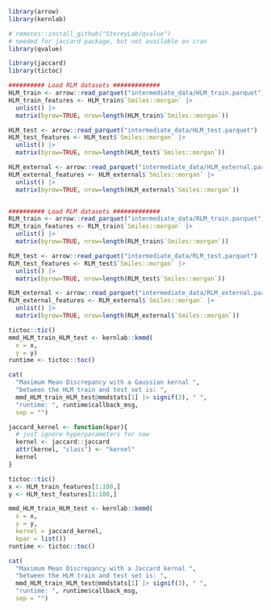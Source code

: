 

```r
library(arrow)
library(kernlab)

# remotes::install_github("StoreyLab/qvalue")
# needed for jaccard package, but not available on cran
library(qvalue)

library(jaccard)
library(tictoc)
```


```r

########## Load RLM datasets #############
HLM_train <- arrow::read_parquet("intermediate_data/HLM_train.parquet")
HLM_train_features <- HLM_train$`Smiles::morgan` |>
  unlist() |>
  matrix(byrow=TRUE, nrow=length(HLM_train$`Smiles::morgan`))

HLM_test <- arrow::read_parquet("intermediate_data/HLM_test.parquet")
HLM_test_features <- HLM_test$`Smiles::morgan` |>
  unlist() |>
  matrix(byrow=TRUE, nrow=length(HLM_test$`Smiles::morgan`))

HLM_external <- arrow::read_parquet("intermediate_data/HLM_external.parquet")
HLM_external_features <- HLM_external$`Smiles::morgan` |>
  unlist() |>
  matrix(byrow=TRUE, nrow=length(HLM_external$`Smiles::morgan`))


########## Load RLM datasets #############
RLM_train <- arrow::read_parquet("intermediate_data/RLM_train.parquet")
RLM_train_features <- RLM_train$`Smiles::morgan` |>
  unlist() |>
  matrix(byrow=TRUE, nrow=length(RLM_train$`Smiles::morgan`))

RLM_test <- arrow::read_parquet("intermediate_data/RLM_test.parquet")
RLM_test_features <- RLM_test$`Smiles::morgan` |>
  unlist() |>
  matrix(byrow=TRUE, nrow=length(RLM_test$`Smiles::morgan`))

RLM_external <- arrow::read_parquet("intermediate_data/RLM_external.parquet")
RLM_external_features <- RLM_external$`Smiles::morgan` |>
  unlist() |>
  matrix(byrow=TRUE, nrow=length(RLM_external$`Smiles::morgan`))
```

```r

tictoc::tic()
mmd_HLM_train_HLM_test <- kernlab::kmmd(
  x = x,
  y = y)
runtime <- tictoc::toc()

cat(
  "Maximum Mean Discrepancy with a Gaussian kernal ",
  "between the HLM train and test set is: ",
  mmd_HLM_train_HLM_test@mmdstats[1] |> signif(3), " ",
  "runtime: ", runtime$callback_msg,
  sep = "")
```


```r
jaccard_kernel <- function(kpar){
  # just ignore hyperparameters for now
  kernel <- jaccard::jaccard
  attr(kernel, "class") <- "kernel"
  kernel
}

tictoc::tic()
x <- HLM_train_features[1:100,]
y <- HLM_test_features[1:100,]

mmd_HLM_train_HLM_test <- kernlab::kmmd(
  x = x,
  y = y,
  kernel = jaccard_kernel,
  kpar = list())
runtime <- tictoc::toc()

cat(
  "Maximum Mean Discrepancy with a Jaccard kernal ",
  "between the HLM train and test set is: ",
  mmd_HLM_train_HLM_test@mmdstats[1] |> signif(3), " ",
  "runtime: ", runtime$callback_msg,
  sep = "")
```
